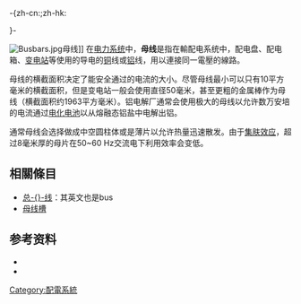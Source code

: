 {{NoteTA
|1=zh-cn:母线;zh-hk:匯流排;
}}
-{zh-cn:{{dablink|'''本文介绍的是电力系统中的母线，关于几何学中的母线，见[[母线_(几何)|母线 (几何)]]'''}};zh-hk:
;}-
{{nofootnotes|time=2011-09-30T12:34:29+00:00}}
[[Image:Busbars.jpg|thumb]]母线]]
在[[电力系统|电力系统]]中，'''母线'''是指在輸配电系统中，配电盘、配电箱、[[变电站|变电站]]等使用的导电的[[铜|铜]]线或[[铝|铝]]线，用以連接同一電壓的線路。

母线的横截面积决定了能安全通过的电流的大小。尽管母线最小可以只有10平方毫米的横截面积，但是变电站一般会使用直径50毫米，甚至更粗的金属棒作为母线（横截面积约1963平方毫米）。铝电解厂通常会使用极大的母线以允许数万安培的电流通过[[电化电池|电化电池]]以从熔融态铝盐中电解出铝。

通常母线会选择做成中空圆柱体或是薄片以允许热量迅速散发。由于[[集肤效应|集肤效应]]，超过8毫米厚的母片在50~60 Hz交流电下利用效率会变低。
==相關條目==
*[[总线|总-{}-线]]：其英文也是bus
*[[母线槽|母线槽]]
==参考资料==
* {{cite book|author=Walter A. Elmore|title=Protective Relaying Theory and Applications|publisher=Marcel Dekker Inc.|isbn=0-8247-9152-5}}
* {{cite web|url=http://ecmweb.com/mag/electric_ensuring_good_bus/|title=Ensuring a Good Bus Duct Installation|last=Paschal|first=John|work=Electrical Construction & Maintenance|date=2000-10-01|accessdate=2009-04-06|archive-date=2020-07-29|archive-url=https://web.archive.org/web/20200729171611/https://www.ecmweb.com/mag/electric_ensuring_good_bus/|dead-url=no}}
{{Electronics-stub}}
{{供電}}
[[Category:配電系統|Category:配電系統]]